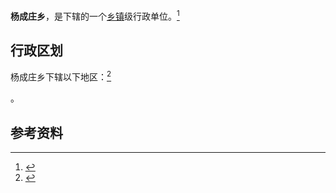 {{中国乡级行政区|12/02/23/201/000}}

'''杨成庄乡'''，是{{PRC admin/fullname|12/02/23/201/000|3}}下辖的一个[[乡镇|乡镇]]级行政单位。<ref>{{PRC admin/ref sgc|{{PRC admin/parent|12/02/23/201/000}}}}</ref>

== 行政区划 ==

杨成庄乡下辖以下地区：<ref>{{PRC admin/ref sgc|12/02/23/201/000}}</ref>

{{PRC admin/children|12/02/23/201/000}}。

== 参考资料 ==

{{reflist}}

{{行政区划小作品}}
{{PRC admin/navcat|12/02/23/201/000}}